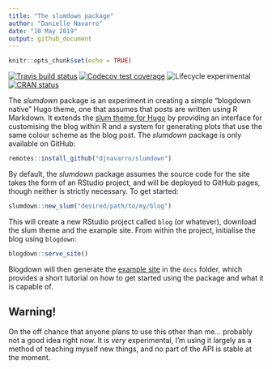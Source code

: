 ```yaml
---
title: "The slumdown package"
author: "Danielle Navarro"
date: "10 May 2019"
output: github_document
---
```


```r
knitr::opts_chunk$set(echo = TRUE)
```

<!-- badges: start -->
[![Travis build status](https://travis-ci.org/djnavarro/slumdown.svg?branch=master)](https://travis-ci.org/djnavarro/slumdown) [![Codecov test coverage](https://codecov.io/gh/djnavarro/slumdown/branch/master/graph/badge.svg)](https://codecov.io/gh/djnavarro/slumdown?branch=master) ![Lifecycle experimental](https://img.shields.io/badge/lifecycle-experimental-orange.svg) [![CRAN status](https://www.r-pkg.org/badges/version/slumdown)](https://cran.r-project.org/package=slumdown)
<!-- badges: end -->

The *slumdown* package is an experiment in creating a simple "blogdown native" Hugo theme, one that assumes that posts are written using R Markdown. It extends the [slum theme for Hugo](https://github.com/djnavarro/hugo-slum) by providing an interface for customising the blog within R and a system for generating plots that use the same colour scheme as the blog post. The *slumdown* package is only available on GitHub:

```r
remotes::install_github("djnavarro/slumdown")
```

By default, the *slumdown* package assumes the source code for the site takes the form of an RStudio project, and will be deployed to GitHub pages, though neither is strictly necessary. To get started:

```r
slumdown::new_slum("desired/path/to/my/blog") 
```

This will create a new RStudio project called `blog` (or whatever), download the slum theme and the example site. From within the project, initialise the blog using `blogdown`:

```r
blogdown::serve_site()
```

Blogdown will then generate the [example site](https://djnavarro.github.io/hugo-slum/) in the `docs` folder, which provides a short tutorial on how to get started using the package and what it is capable of. 

## Warning!

On the off chance that anyone plans to use this other than me... probably not a good idea right now. It is *very* experimental, I'm using it largely as a method of teaching myself new things, and no part of the API is stable at the moment.
